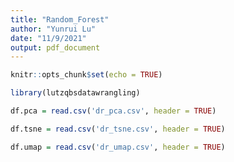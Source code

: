 ```yaml
---
title: "Random_Forest"
author: "Yunrui Lu"
date: "11/9/2021"
output: pdf_document
---
```


```r
knitr::opts_chunk$set(echo = TRUE)
```

\section{RANDOM_FOREST}

\subsection{PCA}

```r
library(lutzqbsdatawrangling)
```

```r
df.pca = read.csv('dr_pca.csv', header = TRUE)
```

\subsection{TSNE}

```r
df.tsne = read.csv('dr_tsne.csv', header = TRUE)
```

\subsection{UMAP}

```r
df.umap = read.csv('dr_umap.csv', header = TRUE)
```


